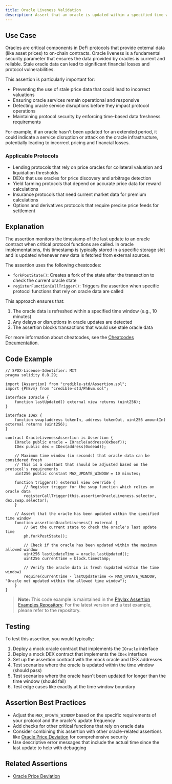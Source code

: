 ```yaml
---
title: Oracle Liveness Validation
description: Assert that an oracle is updated within a specified time window
---
```


## Use Case
Oracles are critical components in DeFi protocols that provide external data (like asset prices) to on-chain contracts. Oracle liveness is a fundamental security parameter that ensures the data provided by oracles is current and reliable. Stale oracle data can lead to significant financial losses and protocol vulnerabilities.

This assertion is particularly important for:
- Preventing the use of stale price data that could lead to incorrect valuations
- Ensuring oracle services remain operational and responsive
- Detecting oracle service disruptions before they impact protocol operations
- Maintaining protocol security by enforcing time-based data freshness requirements

For example, if an oracle hasn't been updated for an extended period, it could indicate a service disruption or attack on the oracle infrastructure, potentially leading to incorrect pricing and financial losses.

### Applicable Protocols
- Lending protocols that rely on price oracles for collateral valuation and liquidation thresholds
- DEXs that use oracles for price discovery and arbitrage detection
- Yield farming protocols that depend on accurate price data for reward calculations
- Insurance protocols that need current market data for premium calculations
- Options and derivatives protocols that require precise price feeds for settlement

## Explanation
The assertion monitors the timestamp of the last update to an oracle contract when critical protocol functions are called. In oracle implementations, this timestamp is typically stored in a specific storage slot and is updated whenever new data is fetched from external sources.

The assertion uses the following cheatcodes:
- `forkPostState()`: Creates a fork of the state after the transaction to check the current oracle state
- `registerFunctionCallTrigger()`: Triggers the assertion when specific protocol functions that rely on oracle data are called

This approach ensures that:
1. The oracle data is refreshed within a specified time window (e.g., 10 minutes)
2. Any delays or disruptions in oracle updates are detected
3. The assertion blocks transactions that would use stale oracle data

For more information about cheatcodes, see the [Cheatcodes Documentation](/credible/cheatcodes).

## Code Example
```solidity
// SPDX-License-Identifier: MIT
pragma solidity 0.8.29;

import {Assertion} from "credible-std/Assertion.sol";
import {PhEvm} from "credible-std/PhEvm.sol";

interface IOracle {
    function lastUpdated() external view returns (uint256);
}

interface IDex {
    function swap(address tokenIn, address tokenOut, uint256 amountIn) external returns (uint256);
}

contract OracleLivenessAssertion is Assertion {
    IOracle public oracle = IOracle(address(0xbeef));
    IDex public dex = IDex(address(0xdead));

    // Maximum time window (in seconds) that oracle data can be considered fresh
    // This is a constant that should be adjusted based on the protocol's requirements
    uint256 public constant MAX_UPDATE_WINDOW = 10 minutes;

    function triggers() external view override {
        // Register trigger for the swap function which relies on oracle data
        registerCallTrigger(this.assertionOracleLiveness.selector, dex.swap.selector);
    }

    // Assert that the oracle has been updated within the specified time window
    function assertionOracleLiveness() external {
        // Get the current state to check the oracle's last update time
        ph.forkPostState();

        // Check if the oracle has been updated within the maximum allowed window
        uint256 lastUpdateTime = oracle.lastUpdated();
        uint256 currentTime = block.timestamp;

        // Verify the oracle data is fresh (updated within the time window)
        require(currentTime - lastUpdateTime <= MAX_UPDATE_WINDOW, "Oracle not updated within the allowed time window");
    }
}

```

> **Note:** This code example is maintained in the [Phylax Assertion Examples Repository](https://github.com/phylaxsystems/assertion-examples/blob/main/assertions/assertions_book/). For the latest version and a test example, please refer to the repository.

## Testing
To test this assertion, you would typically:
1. Deploy a mock oracle contract that implements the `IOracle` interface
2. Deploy a mock DEX contract that implements the `IDex` interface
3. Set up the assertion contract with the mock oracle and DEX addresses
4. Test scenarios where the oracle is updated within the time window (should pass)
5. Test scenarios where the oracle hasn't been updated for longer than the time window (should fail)
6. Test edge cases like exactly at the time window boundary

## Assertion Best Practices
- Adjust the `MAX_UPDATE_WINDOW` based on the specific requirements of your protocol and the oracle's update frequency
- Add checks for other critical functions that rely on oracle data
- Consider combining this assertion with other oracle-related assertions like [Oracle Price Deviation](/assertions-book/assertions/ass28-intra-tx-oracle-deviation) for comprehensive security
- Use descriptive error messages that include the actual time since the last update to help with debugging

## Related Assertions
- [Oracle Price Deviation](/assertions-book/assertions/ass28-intra-tx-oracle-deviation)